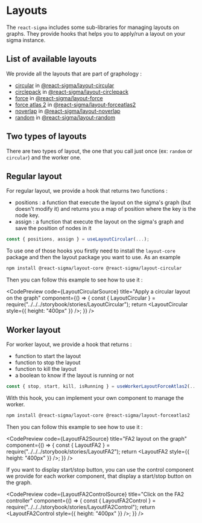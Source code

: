 

# Layouts

The `react-sigma` includes some sub-libraries for managing layouts on graphs.
They provide hooks that helps you to apply/run a layout on your sigma instance.

## List of available layouts

We provide all the layouts that are part of graphology :

- [circular](https://graphology.github.io/standard-library/layout.html#circular) in [@react-sigma/layout-circular](https://www.npmjs.com/package/@react-sigma/layout-circular)
- [circlepack](https://graphology.github.io/standard-library/layout.html#circlepack) in [@react-sigma/layout-circlepack](https://www.npmjs.com/package/@react-sigma/layout-circlepack)
- [force](https://graphology.github.io/standard-library/layout-force.html) in [@react-sigma/layout-force](https://www.npmjs.com/package/@react-sigma/layout-force)
- [force atlas 2](https://graphology.github.io/standard-library/layout-forceatlas2.html) in [@react-sigma/layout-forceatlas2](https://www.npmjs.com/package/@react-sigma/layout-forceatlas2)
- [noverlap](https://graphology.github.io/standard-library/layout-noverlap.html) in [@react-sigma/layout-noverlap](https://www.npmjs.com/package/@react-sigma/layout-noverlap)
- [random](https://graphology.github.io/standard-library/layout.html#random) in [@react-sigma/layout-random](https://www.npmjs.com/package/@react-sigma/layout-random)

## Two types of layouts

There are two types of layout, the one that you call just once (ex: `random` or `circular`) and the worker one.

## Regular layout

For regular layout, we provide a hook that returns two functions :

- positions : a function that execute the layout on the sigma's graph (but doesn't modify it) and returns you a map of position where the key is the node key.
- assign : a function that execute the layout on the sigma's graph and save the position of nodes in it

```typescript
const { positions, assign } = useLayoutCircular(...);
```

To use one of those hooks you firstly need to install the `layout-core` package and then the layout package you want to use.
As an example

```bash
npm install @react-sigma/layout-core @react-sigma/layout-circular
```

Then you can follow this example to see how to use it :

<CodePreview
  code={LayoutCircularSource}
  title="Apply a circular layout on the graph"
  component={() => {
    const { LayoutCircular } = require("../../../storybook/stories/LayoutCircular");
    return <LayoutCircular style={{ height: "400px" }} />;
  }}
/>

## Worker layout

For worker layout, we provide a hook that returns :

- function to start the layout
- function to stop the layout
- function to kill the layout
- a boolean to know if the layout is running or not

```typescript
const { stop, start, kill, isRunning } = useWorkerLayoutForceAtlas2(...);
```

With this hook, you can implement your own component to manage the worker.

```bash
npm install @react-sigma/layout-core @react-sigma/layout-forceatlas2
```

Then you can follow this example to see how to use it :

<CodePreview
  code={LayoutFA2Source}
  title="FA2 layout on the graph"
  component={() => {
    const { LayoutFA2 } = require("../../../storybook/stories/LayoutFA2");
    return <LayoutFA2 style={{ height: "400px" }} />;
  }}
/>

If you want to display start/stop button, you can use the control component we provide for each worker component,
that display a start/stop button on the graph.

<CodePreview
  code={LayoutFA2ControlSource}
  title="Click on the FA2 controller"
  component={() => {
    const { LayoutFA2Control } = require("../../../storybook/stories/LayoutFA2Control");
    return <LayoutFA2Control style={{ height: "400px" }} />;
  }}
/>
